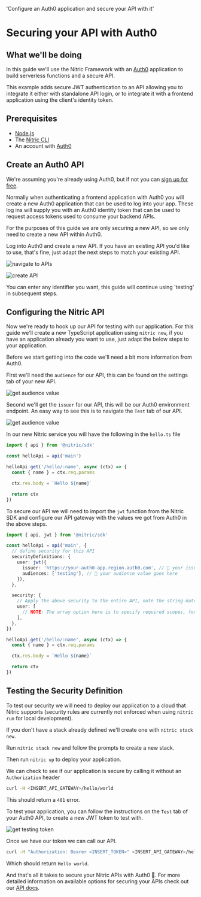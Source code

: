   'Configure an Auth0 application and secure your API with it'

# Securing your API with Auth0

## What we'll be doing

In this guide we'll use the Nitric Framework with an [Auth0](https://auth0.com/) application to build serverless functions and a secure API.

This example adds secure JWT authentication to an API allowing you to integrate it either with standalone API login, or to integrate it with a frontend application using the client's identity token.

## Prerequisites

- [Node.js](https://nodejs.org/en/download/)
- The [Nitric CLI](/guides/getting-started/installation)
- An account with [Auth0](https://auth0.com/)

## Create an Auth0 API

We're assuming you're already using Auth0, but if not you can [sign up for free](https://auth0.com/).

Normally when authenticating a frontend application with Auth0 you will create a new Auth0 application that can be used to log into your app. These log ins will supply you with an Auth0 identity token that can be used to request access tokens used to consume your backend APIs.

For the purposes of this guide we are only securing a new API, so we only need to create a new API within Auth0.

Log into Auth0 and create a new API. If you have an existing API you'd like to use, that's fine, just adapt the next steps to match your existing API.

![navigate to APIs](/docs/images/guides/auth0/auth0-navigate-apis.png)

![create API](/docs/images/guides/auth0/auth0-create-api.png)

<Note>
  You can enter any identifier you want, this guide will continue using
  'testing' in subsequent steps.
</Note>

## Configuring the Nitric API

Now we're ready to hook up our API for testing with our application. For this guide we'll create a new TypeScript application using `nitric new`, if you have an application already you want to use, just adapt the below steps to your application.

Before we start getting into the code we'll need a bit more information from Auth0.

First we'll need the `audience` for our API, this can be found on the settings tab of your new API.

![get audience value](/docs/images/guides/auth0/auth0-get-audience.png)

Second we'll get the `issuer` for our API, this will be our Auth0 environment endpoint. An easy way to see this is to navigate the `Test` tab of our API.

![get audience value](/docs/images/guides/auth0/auth0-get-issuer.png)

In our new Nitric service you will have the following in the `hello.ts` file

```typescript
import { api } from '@nitric/sdk'

const helloApi = api('main')

helloApi.get('/hello/:name', async (ctx) => {
  const { name } = ctx.req.params

  ctx.res.body = `Hello ${name}`

  return ctx
})
```

To secure our API we will need to import the `jwt` function from the Nitric SDK and configure our API gateway with the values we got from Auth0 in the above steps.

```typescript
import { api, jwt } from '@nitric/sdk'

const helloApi = api('main', {
  // define security for this API
  securityDefinitions: {
    user: jwt({
      issuer: 'https://your-auth0-app.region.auth0.com', // 👀 your issuer value goes here
      audiences: ['testing'], // 👀 your audience value goes here
    }),
  },

  security: {
    // Apply the above security to the entire API, note the string matches the above key
    user: [
      // NOTE: The array option here is to specify required scopes, for simplicity we'll leave this blank for now
    ],
  },
})

helloApi.get('/hello/:name', async (ctx) => {
  const { name } = ctx.req.params

  ctx.res.body = `Hello ${name}`

  return ctx
})
```

## Testing the Security Definition

To test our security we will need to deploy our application to a cloud that Nitric supports (security rules are currently not enforced when using `nitric run` for local development).

If you don't have a stack already defined we'll create one with `nitric stack new`.

Run `nitric stack new` and follow the prompts to create a new stack.

Then run `nitric up` to deploy your application.

We can check to see if our application is secure by calling it without an `Authorization` header

```bash
curl -H <INSERT_API_GATEWAY>/hello/world
```

This should return a `401` error.

To test your application, you can follow the instructions on the `Test` tab of your Auth0 API, to create a new JWT token to test with.

![get testing token](/docs/images/guides/auth0/auth0-get-jwt.png)

Once we have our token we can call our API.

```bash
curl -H "Authorization: Bearer <INSERT_TOKEN>" <INSERT_API_GATEWAY>/hello/world
```

Which should return `Hello world`.

And that's all it takes to secure your Nitric APIs with Auth0 🎉. For more detailed information on available options for securing your APIs check out our [API docs](https://nitric.io/docs).
